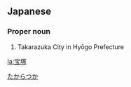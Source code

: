 ==Japanese==
{{ja-kanjitab|たから|つか|k2=づか|yomi=k|r=y}}

===Proper noun===
{{ja-pos|proper|たからづか}}

# Takarazuka City in Hyōgo Prefecture

[[Category:ja:Cities|たからつか]]

[[la:宝塚]]